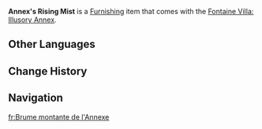 {{Furnishing Infobox
|id             = 364405
|image          = Item Annex's Rising Mist.png
|category       = Decoration
|subcategory    = Stairs
|quality        = 3
|adeptal_energy = 30
|description    = The standard staircase of the Illusory Annex has been designed with precise consideration for the overall angle and the height of each step, allowing people to easily ascend and descend regardless of age. Additionally, the use of stone in the staircase, treated with unique thermal processing, maintains a cool temperature over extended periods. Combined with the distinctive interior design, this helps regulate the indoor temperature to a certain extent, contributing to the creation of a visually pleasing and comfortable indoor environment.
|source1        = Unlock [[Swirling Isles]] Realm Layout
|limited        = 1
}}
'''Annex's Rising Mist''' is a [[Furnishing]] item that comes with the [[Fontaine Villa: Illusory Annex]].

==Other Languages==
{{Other Languages|default_hidden=1
|en      = Annex's Rising Mist
|zhs     = 「别宫的水雾上行」
|zhs_rm  = 
|zht     = 「別宮的水霧上行」
|zht_rm  = 
|ja      = 「小宮殿の立ち上る霧」
|ja_rm   = "Shoukyuuden no Tachinoboru Kiri"{{Assumed}}
|ko      = 「별궁의 물안개 위 행진」
|ko_rm   = 
|es      = Escaleras neblinosas del Palacete fantástico
|fr      = Brume montante de l'Annexe
|ru      = Дворцовый туман
|th      = "บันไดหมอกวารีของวิหาร"
|th_rm   = 
|vi      = Hơi Sương Dâng Cao Biệt Thự
|de      = „Aufsteigender Nebel des äußeren Palasts“
|id      = Kabut Bertolak Dari Istana
|pt      = "Névoa Ascendente do Anexo"
|tr      = Ek Binadan Yükselen Buharlar
|it      = Foschia della dépendance che sale
}}

==Change History==
{{Change History|4.3}}

==Navigation==
{{Furnishing Navbox|interior}}

[[fr:Brume montante de l'Annexe]]